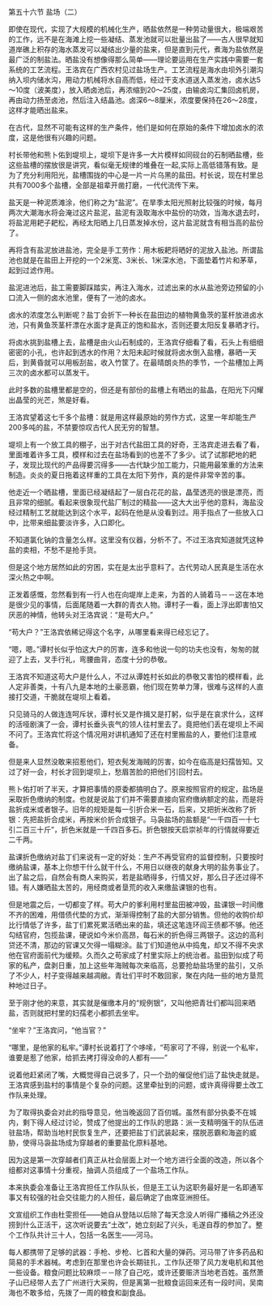 

第五十六节 盐场（二）

即使在现代，实现了大规模的机械化生产，晒盐依然是一种劳动量很大，极端艰苦的工作，远不是在海滩上挖一些凝结、蒸发池就可以批量出盐了――古人很早就知道岸礁上积存的海水蒸发可以凝结出少量的盐来，但是直到元代，煮海为盐依然是最广泛的制盐法。晒盐没有想像得那么简单――理论要运用在生产实践中需要一套系统的工艺流程。王洛宾在广西农村见过盐场生产。工艺流程是海水由坝外引潮沟纳入坝内储水沟，用动力机械将水自高而低，经过干支水道送入蒸发池，卤水达5～10度（波美度），放入晒卤池后，再浓缩到20～25度，由输卤沟汇集回卤机房，再由动力扬至卤池，然后注入结晶池。卤深6～8厘米，浓度要保持在26～28度，这样才能晒出盐来。

在古代，显然不可能有这样的生产条件，他们是如何在原始的条件下增加卤水的浓度，这是他很有兴趣的问题。

村长带他和熊卜佑到堤坝上，堤坝下是许多一大片模样如同砚台的石制晒盐槽，些这些盐槽的摆放很是讲究，看似毫无规律的堆叠在一起,实际上高低错落有致。是为了充分利用阳光，盐槽围拢的中心是一片一片乌黑的盐田。村长说，现在村里总共有7000多个盐槽，全部是祖辈开凿打磨，一代代流传下来。

盐天是一种泥质滩涂，他们称之为“盐泥”。在旱季太阳光照射比较强的时候，每月两次大潮海水将会淹过这片盐泥，盐泥有汲取海水中盐份的功效，当海水退去时，将盐泥用耙子耙松，再经太阳晒上几日蒸发掉水份，这片盐泥就含有相当高的盐份了。

再将含有盐泥放进盐池，完全是手工劳作：用木板耙将晒好的泥放入盐池。所谓盐池也就是在盐田上开挖的一个2米宽、3米长、1米深水池，下面垫着竹片和茅草，起到过滤作用。

盐泥进池后，盐工需要脚踩踏实，再注入海水，过滤出来的水从盐池旁边预留的小口流入一侧的卤水池里，便有了一池的卤水。

卤水的浓度怎么判断呢？盐丁会折下一种长在盐田边的植物黄鱼茨的茎杆放进卤水池，只有黄鱼茨茎杆漂在水面才是真正的饱和盐水，否则还要太阳反复暴晒才行。

将卤水挑到盐槽上去，盐槽是由火山石制成的，王洛宾仔细看了看，石头上有细细密密的小孔，也许起到透水的作用？太阳未起时候就将卤水倒入盐槽，暴晒一天后，到黄昏就可以用板刮盐，收入竹筐了。在最晴朗炎热的季节，一个盐槽加上两三次的卤水都可以蒸发干。

此时多数的盐槽里都是空的，但还是有部份的盐槽上有晒出的盐晶，在阳光下闪耀出晶莹的光芒，煞是好看。

王洛宾望着这七千多个盐槽：就是用这样最原始的劳作方式，这里一年却能生产200多吨的盐，不禁要惊叹古代人民无穷的智慧。

堤坝上有一个放工具的棚子，出于对古代盐田工具的好奇，王洛宾走进去看了看，里面堆着许多工具，模样和过去在盐场看到的也差不了多少。试了试那耙地的耙子，发现比现代的产品得要沉得多――古代缺少加工能力，只能用最笨重的方法来制造。炎炎的夏日拖着这样重的工具在太阳下劳作，真的是件非常辛苦的事。

他走近一个晒盐槽，里面已经凝结起了一层白花花的盐，晶莹透亮的很是漂亮，而且非常的细腻。看起来很象现代盐厂制过的精盐――这大大出乎他的意料，海盐没经过精制工艺就能达到这个水平，起码在他是从没看到过。用手指点了一些放入口中，比带来细盐要淡许多，入口即化。

不知道氯化钠的含量怎么样。这里没有仪器，分析不了。不过王洛宾知道就凭这种盐的卖相，不愁不是抢手货。

但是这个地方居然如此的穷困，实在是太出乎意料了。古代劳动人民真是生活在水深火热之中啊。

正发着感慨，忽然看到有一行人也在向堤岸上走来，为首的人骑着马－－这在本地是很少见的事情，后面尾随着一大群的青衣人物。谭村子一看，面上浮出即害怕又厌恶的神情，他转头对王洛宾说：“是苟大户。”

“苟大户？”王洛宾依稀记得这个名字，从哪里看来得已经忘记了。

“嗯，嗯。”谭村长似乎怕这大户的厉害，连多和他说一句的功夫也没有，匆匆的就迎了上去，叉手行礼，弯腰曲背，态度十分的恭敬。

王洛宾不知道这苟大户是什么人，不过从谭姓村长如此的恭敬又害怕的模样看，此人定非善类，十有八九是本地的土豪恶霸，他们现在势单力薄，很难与这样的人直接打交道，干脆就在堤坝上看着。

只见骑马的人做连连呵斥状，谭村长又是作揖又是打躬，似乎是在哀求什么，这样的活哑剧演了一会，谭村长垂头丧气的领人往村里去了。竟把他们丢在堤坝上不闻不问了。王洛宾忙将这个情况用对讲机通知了还在村里搬盐的人，要他们注意戒备。

但是来人显然没敢来招惹他们，短衣髡发海贼的厉害，如今在临高是妇孺皆知。又过了好一会，村长才回到堤坝上，愁眉苦脸的把他们引回村去。

熊卜佑打听了半天，才算把事情的原委都搞明白了。原来按照官府的规定，盐场是采取折色缴纳的制度。也就是说盐丁们并不需要直接向官府缴纳额定的盐，而是将盐折成米或者银子。旧年的规矩是每一引折合米一石，后来，又把折米改称了折银：先把盐折合成米，再按米价折合成银子。马袅盐场的盐额是“一千四百一十七引二百三十斤”，折色米就是一千四百多石。折色银按天启崇祯年的行情就得要近二千两。

盐课折色缴纳对盐丁们来说有一定的好处：生产不再受官府的监督控制，只要按时缴纳盐课，基本上你想干什么就干什么，不用日以继夜的献身大明的盐务事业了。出了盐之后，自然会有商人来购买，若是盐晒得多，行情又好，那么日子还过得不错。有人嫌晒盐太苦的，用经商或者垦荒的收入来缴盐课银的也有。

但是地震之后，一切都变了样。苟大户的爹利用村里盐田被冲毁，盐课银一时间缴不齐的困难，用借债代垫的方式，渐渐得控制了盐的大部分销售。但他的收购价却比行情低了许多，盐丁们累死累活晒出来的盐，填还这笔连环阎王债都不够。他还勾结官府，包揽盐课，硬说如今米价高昂，每石米的折色得三两银子。这边的高利贷还不清，那边的官课又欠得一塌糊涂。盐丁们知道他从中捣鬼，却又不得不央求他在官府面前代为缓颊。久而久之苟家成了村里实际上的统治者。盐田到似成了苟家的私产，盘剥日重，加上这些年海贼每次来临高，总要抢劫盐场里的盐引，又杀了不少人，村子变得越来越凋敝。青壮们平时不敢回家，聚在内陆一些的地方垦荒种地过日子。

至于刚才他的来意，其实就是催缴本月的“规例银”，又叫他把青壮们都叫回来晒盐，否则就把村里的妇孺老小都抓去坐牢。

“坐牢？”王洛宾问，“他当官？”

“哪里，是他家的私牢。”谭村长说着打了个哆嗦，“苟家可了不得，别说一个私牢，谁要是惹了他家，给抓去拷打得没命的人都有――”

说着他赶紧闭了嘴，大概觉得自己说多了，只一个劲的催促他们运了盐快走就是。王洛宾感到盐村的事情是个复杂的问题。这里牵扯到的问题，或许真得得要土改工作队来处理。

为了取得执委会对此的指导意见，他当晚返回了百仞城。虽然有部分执委不在城内，剩下得人经过讨论，赞成了他提出的工作队的思路：派一支精明强干的队伍进驻盐场，帮助当地村民恢复生产，还要把盐丁们武装起来，摆脱恶霸和海盗的威胁，使得马袅盐场成为穿越者的重要盐化原料基地。

因为这是第一次穿越者们真正从社会层面上对一个地方进行全面的改造，所以各个组都对这事情十分重视，抽调人员组成了一个盐场工作队。

本来执委会准备让王洛宾担任工作队队长，但是王工认为这职务最好是一名即通军事又有较强的社会交往能力的人担任，最后确定了由席亚洲担任。

文宣组织工作由杜雯担任――她自从登陆以后除了每天念没人听得广播稿之外还没捞到什么正活干，这次听说要去“土改”，她立刻起了兴头，毛遂自荐的参加了。整个工作队共计三十人，包括一名医生――河马。

每人都携带了足够的武器：手枪、步枪、匕首和大量的弹药。河马带了许多药品和简易的手术器械。考虑到在那里也许会长期驻扎，工作队还带了风力发电机和其他一些设备。粮食问题比较麻烦－－除了自己吃，或许还要赈济当地老百姓。虽然萧子山已经带人去了广州进行大采购，但是离第一批粮食运回来还有一段时间，吴南海也不敢多给，先拨了一周的粮食和副食品。

